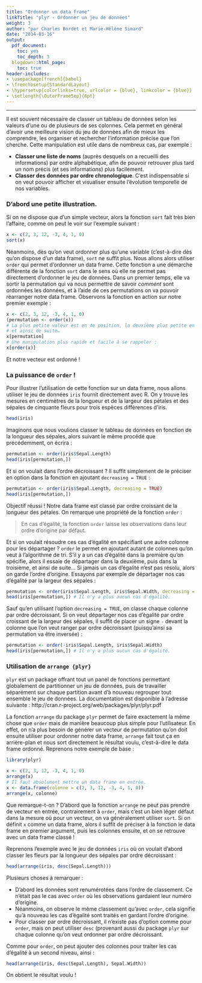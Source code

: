 ```yaml
---
title: "Ordonner un data frame"
linkTitle: "plyr - Ordonner un jeu de données"
weight: 3
author: "par Charles Bordet et Marie-Hélène Simard"
date: "2014-03-16"
output:
  pdf_document:
    toc: yes
    toc_depth: 3
  blogdown::html_page:
    toc: true
header-includes:
- \usepackage[french]{babel}
- \frenchbsetup{StandardLayout}
- \hypersetup{colorlinks=true, urlcolor = {blue}, linkcolor = {blue}}
- \setlength{\OuterFrameSep}{6pt}
---
```


***


Il est souvent nécessaire de classer un tableau de données selon les valeurs d'une ou de plusieurs de ses colonnes. Cela permet en général d'avoir une meilleure vision du jeu de données afin de mieux les comprendre, les organiser et rechercher l'information précise que l'on cherche. Cette manipulation est utile dans de nombreux cas, par exemple :

* **Classer une liste de noms** (auprès desquels on a recueilli des informations) par ordre alphabétique, afin de pouvoir retrouver plus tard un nom précis (et ses informations) plus facilement.
* **Classer des données par ordre chronologique**. C'est indispensable si on veut pouvoir afficher et visualiser ensuite l'évolution temporelle de nos variables.

### D'abord une petite illustration.

Si on ne dispose que d'un simple vecteur, alors la fonction ``` sort ``` fait très bien l'affaire, comme on peut le voir sur l'exemple suivant :

```r
x <- c(2, 3, 12, -3, 4, 1, 0)
sort(x)
```

Néanmoins, dès qu'on veut ordonner plus qu'une variable (c'est-à-dire dès qu'on dispose d'un data frame), ``` sort ``` ne suffit plus. Nous allons alors utiliser ``` order ``` qui permet d'ordonner un data frame. Cette fonction a une démarche différente de la fonction ``` sort ``` dans le sens où elle ne permet pas directement d'ordonner le jeu de données. Dans un premier temps, elle va sortir la permutation qui va nous permettre de savoir *comment* sont ordonnées les données, et à l'aide de ces permutations on va pouvoir réarranger notre data frame. Observons la fonction en action sur notre premier exemple :

```r
x <- c(2, 3, 12, -3, 4, 1, 0)
(permutation <- order(x))
# La plus petite valeur est en 4e position, la deuxième plus petite en 7e position, 
# et ainsi de suite…
x[permutation]
# Une manipulation plus rapide et facile à se rappeler :
x[order(x)]
```

Et notre vecteur est ordonné ! 

### La puissance de ``` order ``` !

Pour illustrer l'utilisation de cette fonction sur un data frame, nous allons utiliser le jeu de données ``` iris ``` fournit directement avec R. On y trouve les mesures en centimètres de la longueur et de la largeur des pétales et des sépales de cinquante fleurs pour trois espèces différences d'iris.

```r
head(iris)
```

Imaginons que nous voulions classer le tableau de données en fonction de la longueur des sépales, alors suivant le même procédé que précédemment, on écrira :

```r
permutation <- order(iris$Sepal.Length)
head(iris[permutation,])
```

Et si on voulait dans l'ordre décroissant ? Il suffit simplement de le préciser en option dans la fonction en ajoutant ``` decreasing = TRUE ``` :

```r
permutation <- order(iris$Sepal.Length, decreasing = TRUE)
head(iris[permutation,])
```


Objectif réussi ! Notre data frame est classé par ordre croissant de la longueur des pétales. On remarque une propriété de la fonction ``` order ``` :

> En cas d'égalité, la fonction ``` order ``` laisse les observations dans leur ordre d'origine par défaut. 

Et si on voulait résoudre ces cas d'égalité en spécifiant une autre colonne pour les départager ? ``` order ``` le permet en ajoutant autant de colonnes qu'on veut à l'algorithme de tri. S'il y a un cas d'égalité dans la première qu'on spécifie, alors il essaie de départager dans la deuxième, puis dans la troisième, et ainsi de suite… Si jamais un cas d'égalité n'est pas résolu, alors on garde l'ordre d'origine. Essayons par exemple de départager nos cas d'égalité par la largeur des sépales :

```r
permutation <- order(iris$Sepal.Length, iris$Sepal.Width, decreasing = TRUE)
head(iris[permutation,]) # Il n'y a plus aucun cas d'égalité.
```

Sauf qu'en utilisant l'option ``` decreasing = TRUE ```, on classe chaque colonne par ordre décroissant. Si on veut départager nos cas d'égalité par ordre croissant de la largeur des sépales, il suffit de placer un signe ``` - ``` devant la colonne que l'on veut ranger par ordre décroissant (puisqu'ainsi sa permutation va être inversée) :

```r
permutation <- order(-iris$Sepal.Length, iris$Sepal.Width)
head(iris[permutation,]) # Il n'y a plus aucun cas d'égalité.
```

### Utilisation de ``` arrange {plyr} ```

``` plyr ``` est un package offrant tout un panel de fonctions permettant globalement de partitionner un jeu de données, puis de travailler séparément sur chaque partition avant d'à nouveau regrouper tout ensemble le jeu de données. La documentation est disponible à l'adresse suivante : http://cran.r-project.org/web/packages/plyr/plyr.pdf

La fonction ``` arrange ``` du package ``` plyr ``` permet de faire exactement la même chose que ``` order ``` mais de manière beaucoup plus simple pour l'utilisateur. En effet, on n'a plus besoin de générer un vecteur de permutation qu'on doit ensuite utiliser pour ordonner notre data frame, ``` arrange ``` fait tout ça en arrière-plan et nous sort directement le résultat voulu, c'est-à-dire le data frame ordonné. Reprenons notre exemple de base :

```r
library(plyr)
```
```r
x <- c(2, 3, 12, -3, 4, 1, 0)
arrange(x)
# Il faut absolument mettre un data frame en entrée.
x <- data.frame(colonne = c(2, 3, 12, -3, 4, 1, 0))
arrange(x, colonne)
```

Que remarque-t-on ? D'abord que la fonction ``` arrange ``` ne peut pas prendre de vecteur en entrée, contrairement à ``` order ```, mais c'est un bien léger défaut dans la mesure où pour un vecteur, on va généralement utiliser ``` sort ```. Si on définit ``` x ``` comme un data frame, alors il suffit de préciser à la fonction le data frame en premier argument, puis les colonnes ensuite, et on se retrouve avec un data frame classé !

Reprenons l'exemple avec le jeu de données ``` iris ``` où on voulait d'abord classer les fleurs par la longueur des sépales par ordre décroissant :

```r
head(arrange(iris, desc(Sepal.Length)))
```

Plusieurs choses à remarquer :

* D'abord les données sont renumérotées dans l'ordre de classement. Ce n'était pas le cas avec ``` order ``` où les observations gardaient leur numéro d'origine.
* Néanmoins, on observe le même classement qu'avec ``` order ```, cela signifie qu'à nouveau les cas d'égalité sont traités en gardant l'ordre d'origine.
* Pour classer par ordre décroissant, il n'existe pas d'option comme pour ``` order ```, mais on peut utiliser ``` desc ``` (provenant aussi du package ``` plyr ``` sur chaque colonne qu'on veut ordonner par ordre décroissant. 

Comme pour ``` order ```, on peut ajouter des colonnes pour traiter les cas d'égalité à un second niveau, ainsi :

```r
head(arrange(iris, desc(Sepal.Length), Sepal.Width))
```

On obtient le résultat voulu !